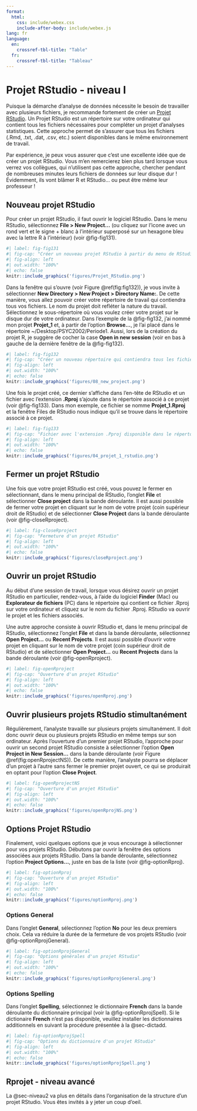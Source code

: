 ```yaml
---
format:
  html:
    css: include/webex.css
    include-after-body: include/webex.js
lang: fr
language:
  en:
    crossref-tbl-title: "Table"
  fr:
    crossref-tbl-title: "Tableau"
---
```


# Projet RStudio - niveau I {#sec-projetRStudio}

Puisque la démarche d'analyse de données nécessite le besoin de travailler avec plusieurs fichiers, je recommande fortement de créer un [Projet RStudio](https://support.rstudio.com/hc/en-us/articles/200526207-Using-RStudio-Projects). Un Projet RStudio est un répertoire sur votre ordinateur qui contient tous les fichiers nécessaires pour compléter un projet d'analyses statistiques. Cette approche permet de s'assurer que tous les fichiers (.Rmd, .txt, .dat, .csv, etc.) soient disponibles dans le même environnement de travail. 

Par expérience, je peux vous assurer que c'est une excellente idée que de créer un projet RStudio. Vous m'en remercierez bien plus tard lorsque vous verrez vos collègues, qui n'utilisent pas cette approche, chercher pendant de nombreuses minutes leurs fichiers de données sur leur disque dur ! Évidemment, ils vont blâmer R et RStudio... ou peut être même leur professeur !

## Nouveau projet RStudio

Pour créer un projet RStudio, il faut ouvrir le logiciel RStudio. Dans le menu RStudio, sélectionnez **File > New Project...** (ou cliquez sur l'icone avec un rond vert et le signe + blanc à l'intérieur superposé sur un hexagone bleu avec la lettre R à l'intérieur) (voir @fig-fig131).

```r
#| label: fig-fig131
#| fig-cap: "Créer un nouveau projet RStudio à partir du menu de RStudio"
#| fig-align: left
#| out.width: "100%"
#| echo: false
knitr::include_graphics('figures/Projet_RStudio.png')
```

Dans la fenêtre qui s'ouvre (voir Figure \@ref(fig:fig132)), je vous invite à sélectionner **New Directory > New Project > Directory Name:**. De cette manière, vous allez pouvoir créer votre répertoire de travail qui contiendra tous vos fichiers. Le nom du projet doit refléter la nature du travail. Sélectionnez le sous-répertoire où vous voulez créer votre projet sur le disque dur de votre ordinateur. Dans l'exemple de la @fig-fig132, j'ai nommé mon projet **Projet_1** et, à partir de l'option **Browse...**, je l'ai placé dans le répertoire ~/Desktop/PSYC2002/Periode1. Aussi, lors de la création du projet R, je suggère de cocher la case **Open in new session** (voir en bas à gauche de la dernière fenêtre de la @fig-fig132).

```r
#| label: fig-fig132
#| fig-cap: "Créer un nouveau répertoire qui contiendra tous les fichiers associés à un projet RStudio"
#| fig-align: left
#| out.width: "100%"
#| echo: false
knitr::include_graphics('figures/08_new_project.png')
```

Une fois le projet créé, ce dernier s'affiche dans l'en-tête de RStudio et un fichier avec l'extension **.Rproj** s'ajoute dans le répertoire associé à ce projet (voir @fig-fig133). Dans mon exemple, ce fichier se nomme **Projet_1.Rproj** et la fenêtre Files de RStudio nous indique qu'il se trouve dans le répertoire associé à ce projet. 

```r
#| label: fig-fig133
#| fig-cap: "Fichier avec l'extension .Pproj disponible dans le répertoire associé au projet RStudio"
#| fig-align: left
#| out.width: "100%"
#| echo: false
knitr::include_graphics('figures/04_projet_1_rstudio.png')
```

## Fermer un projet RStudio

Une fois que votre projet RStudio est créé, vous pouvez le fermer en sélectionnant, dans le menu principal de RStudio, l'onglet **File** et sélectionner **Close project** dans la bande déroulante. Il est aussi possible de fermer votre projet en cliquant sur le nom de votre projet (coin supérieur droit de RStudio) et de sélectionner **Close Project** dans la bande déroulante (voir @fig-closeRproject).

```r
#| label: fig-closeRproject
#| fig-cap: "Fermeture d'un projet RStudio"
#| fig-align: left
#| out.width: "100%"
#| echo: false
knitr::include_graphics('figures/closeRproject.png')
```

## Ouvrir un projet RStudio

Au début d'une session de travail, lorsque vous désirez ouvrir un projet RStudio en particulier, rendez-vous, à l'aide du logiciel **Finder** (Mac) ou **Explorateur de fichiers** (PC) dans le répertoire qui contient ce fichier .Rproj sur votre ordinateur et cliquez sur le nom du fichier .Rproj. RStudio va ouvrir le projet et les fichiers associés.

Une autre approche consiste à ouvrir RStudio et, dans le menu principal de RStudio, sélectionnez l'onglet **File** et dans la bande déroulante, sélectionnez **Open Project...** ou **Recent Projects**. Il est aussi possible d'ouvrir votre projet en cliquant sur le nom de votre projet (coin supérieur droit de RStudio) et de sélectionner **Open Project...** ou **Recent Projects** dans la bande déroulante (voir @fig-openRproject).

```r
#| label: fig-openRproject
#| fig-cap: "Ouverture d'un projet RStudio"
#| fig-align: left
#| out.width: "100%"
#| echo: false
knitr::include_graphics('figures/openRproj.png')
```

## Ouvrir plusieurs projets RStudio stimultanément

Régulièrement, l'analyste travaille sur plusieurs projets simultanément. Il doit donc ouvrir deux ou plusieurs projets RStudio en même temps sur son ordinateur. Après l'ouverture d'un premier projet RStudio, l'approche pour ouvrir un second projet RStudio consiste à sélectionner l'option **Open Project in New Session...** dans la bande déroulante (voir Figure \@ref(fig:openRprojectNS)). De cette manière, l'analyste pourra se déplacer d'un projet à l'autre sans fermer le premier projet ouvert, ce qui se produirait en optant pour l'option **Close Project**.

```r
#| label: fig-openRprojectNS
#| fig-cap: "Ouverture d'un projet RStudio"
#| fig-align: left
#| out.width: "100%"
#| echo: false
knitr::include_graphics('figures/openRprojNS.png')
```

## Options Projet RStudio

Finalement, voici quelques options que je vous encourage à sélectionner pour vos projets RStudio. Débutons par ouvrir la fenêtre des options associées aux projets RStudio. Dans la  bande déroulante, sélectionnez l'option **Project Options...**, juste en bas de la liste (voir @fig-optionRproj). 

```r
#| label: fig-optionRproj
#| fig-cap: "Ouverture d'un projet RStudio"
#| fig-align: left
#| out.width: "100%"
#| echo: false
knitr::include_graphics('figures/optionRproj.png')
```

### Options General

Dans l'onglet **General**, sélectionnez l'option **No** pour les deux premiers choix. Cela va réduire la durée de la fermeture de vos projets RStudio (voir @fig-optionRprojGeneral).

```r
#| label: fig-optionRprojGeneral
#| fig-cap: "Options générales d'un projet RStudio"
#| fig-align: left
#| out.width: "100%"
#| echo: false
knitr::include_graphics('figures/optionRprojGeneral.png')
```

### Options Spelling

Dans l'onglet **Spelling**, sélectionnez le dictionnaire **French** dans la bande déroulante du dictionnaire principal (voir la @fig-optionRprojSpell). Si le dictionaire **French** n'est pas disponible, veuillez installer les dictionnaires additionnels en suivant la procédure présentée à la @sec-dictadd.

```r
#| label: fig-optionRprojSpell
#| fig-cap: "Options du dictionnaire d'un projet RStudio"
#| fig-align: left
#| out.width: "100%"
#| echo: false
knitr::include_graphics('figures/optionRprojSpell.png')
```

## Rprojet - niveau avancé

La @sec-niveau2 va plus en détails dans l'organisation de la structure d'un projet RStudio. Vous êtes invités à y jeter un coup d'oeil.

